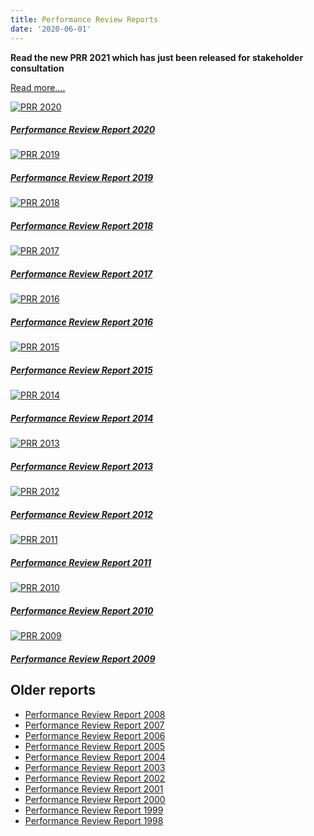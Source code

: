```yaml
---
title: Performance Review Reports
date: '2020-06-01'
---
```


<strong><p class="text-danger">Read the new PRR 2021 which has just been released for stakeholder consultation</p></strong>
<a href="https://www.eurocontrol.int/publication/draft-performance-review-report-prr-2021-consultation" class="btn btn-danger" role="button" target="_blank"> Read more....</a>

<div class="container">
<div class="row">
<div class="card-deck">

<div class="card"><a href="https://www.eurocontrol.int/publication/performance-review-report-prr-2020" target="_blank">
  <img class="card-img-top" src="/images/prc/prr2020.png" alt="PRR 2020">
  <div class="card-body"><h5 class="card-title">Performance Review Report 2020</h5></a>
  </div>
</div>

<div class="card"><a href="https://www.eurocontrol.int/publication/performance-review-report-prr-2019" target="_blank">
  <img class="card-img-top" src="/images/prc/prr2019.png" alt="PRR 2019">
  <div class="card-body"><h5 class="card-title">Performance Review Report 2019</h5></a>
  </div>
</div>

<div class="card"><a href="https://www.eurocontrol.int/publication/performance-review-report-prr-2018" target="_blank">
  <img class="card-img-top" src="/images/prc/prr2018.png" alt="PRR 2018">
  <div class="card-body"><h5 class="card-title">Performance Review Report 2018</h5></a>
  </div>
</div>

<div class="card"><a href="https://www.eurocontrol.int/publication/performance-review-report-prr-2017" target="_blank">
  <img class="card-img-top" src="/images/prc/prr2017.png" alt="PRR 2017">
  <div class="card-body"><h5 class="card-title">Performance Review Report 2017</h5></a>
  </div>
</div>

<div class="card"><a href="https://www.eurocontrol.int/publication/performance-review-report-prr-2016" target="_blank">
  <img class="card-img-top" src="/images/prc/prr2016.png" alt="PRR 2016">
  <div class="card-body"><h5 class="card-title">Performance Review Report 2016</h5></a>
  </div>
</div>

<div class="card"><a href="https://www.eurocontrol.int/publication/performance-review-report-prr-2015" target="_blank">
  <img class="card-img-top" src="/images/prc/prr2015.png" alt="PRR 2015">
  <div class="card-body"><h5 class="card-title">Performance Review Report 2015</h5></a>
  </div>
</div>

</div>
</div>
</div>

<!-- Second row -->

<div class="container">
<div class="row">
<div class="card-deck">

<div class="card"><a href="https://www.eurocontrol.int/publication/performance-review-report-prr-2014" target="_blank">
  <img class="card-img-top" src="/images/prc/prr2014.png" alt="PRR 2014">
  <div class="card-body"><h5 class="card-title">Performance Review Report 2014</h5></a>
  </div>
</div>

<div class="card"><a href="https://www.eurocontrol.int/publication/performance-review-report-prr-2013" target="_blank">
  <img class="card-img-top" src="/images/prc/prr2013.png" alt="PRR 2013">
  <div class="card-body"><h5 class="card-title">Performance Review Report 2013</h5></a>
  </div>
</div>

<div class="card"><a href="https://www.eurocontrol.int/publication/performance-review-report-prr-2012" target="_blank">
  <img class="card-img-top" src="/images/prc/prr2012.png" alt="PRR 2012">
  <div class="card-body"><h5 class="card-title">Performance Review Report 2012</h5></a>
  </div>
</div>

<div class="card"><a href="https://www.eurocontrol.int/publication/performance-review-report-prr-2011" target="_blank">
  <img class="card-img-top" src="/images/prc/prr2011.png" alt="PRR 2011">
  <div class="card-body"><h5 class="card-title">Performance Review Report 2011</h5></a>
  </div>
</div>

<div class="card"><a href="https://www.eurocontrol.int/publication/performance-review-report-prr-2010" target="_blank">
  <img class="card-img-top" src="/images/prc/prr2010.png" alt="PRR 2010">
  <div class="card-body"><h5 class="card-title">Performance Review Report 2010</h5></a>
  </div>
</div>

<div class="card"><a href="https://www.eurocontrol.int/publication/performance-review-report-prr-2009" target="_blank">
  <img class="card-img-top" src="/images/prc/prr2009.png" alt="PRR 2009">
  <div class="card-body"><h5 class="card-title">Performance Review Report 2009</h5></a>
  </div>
</div>

</div>
</div>
</div>


## Older reports
* [Performance Review Report 2008][prr2008]
* [Performance Review Report 2007][prr2007]
* [Performance Review Report 2006][prr2006]
* [Performance Review Report 2005][prr2005]
* [Performance Review Report 2004][prr2004]
* [Performance Review Report 2003][prr2003]
* [Performance Review Report 2002][prr2002]
* [Performance Review Report 2001][prr2001]
* [Performance Review Report 2000][prr2000]
* [Performance Review Report 1999][prr1999]
* [Performance Review Report 1998][prr1998]



[prr2008]: https://www.eurocontrol.int/publication/performance-review-report-prr-2008 "Performance Review Report 2008"
[prr2007]: https://www.eurocontrol.int/publication/performance-review-report-prr-2007 "Performance Review Report 2007"
[prr2006]: https://www.eurocontrol.int/publication/performance-review-report-prr-2006 "Performance Review Report 2006"
[prr2005]: https://www.eurocontrol.int/publication/performance-review-report-prr-2005 "Performance Review Report 2005"
[prr2004]: https://www.eurocontrol.int/publication/performance-review-report-prr-2004 "Performance Review Report 2004"
[prr2003]: https://www.eurocontrol.int/publication/performance-review-report-prr-2003 "Performance Review Report 2003"
[prr2002]: https://www.eurocontrol.int/publication/performance-review-report-prr-2002 "Performance Review Report 2002"
[prr2001]: https://www.eurocontrol.int/publication/performance-review-report-prr-2001 "Performance Review Report 2001"
[prr2000]: https://www.eurocontrol.int/publication/performance-review-report-prr-2000 "Performance Review Report 2000"
[prr1999]: https://www.eurocontrol.int/publication/performance-review-report-prr-1999 "Performance Review Report 1999"
[prr1998]: https://www.eurocontrol.int/publication/performance-review-report-prr-1998 "Performance Review Report 1998"